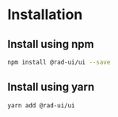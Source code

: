 # Installation

## Install using npm

```bash
npm install @rad-ui/ui --save
```

## Install using yarn

```bash
yarn add @rad-ui/ui
```
